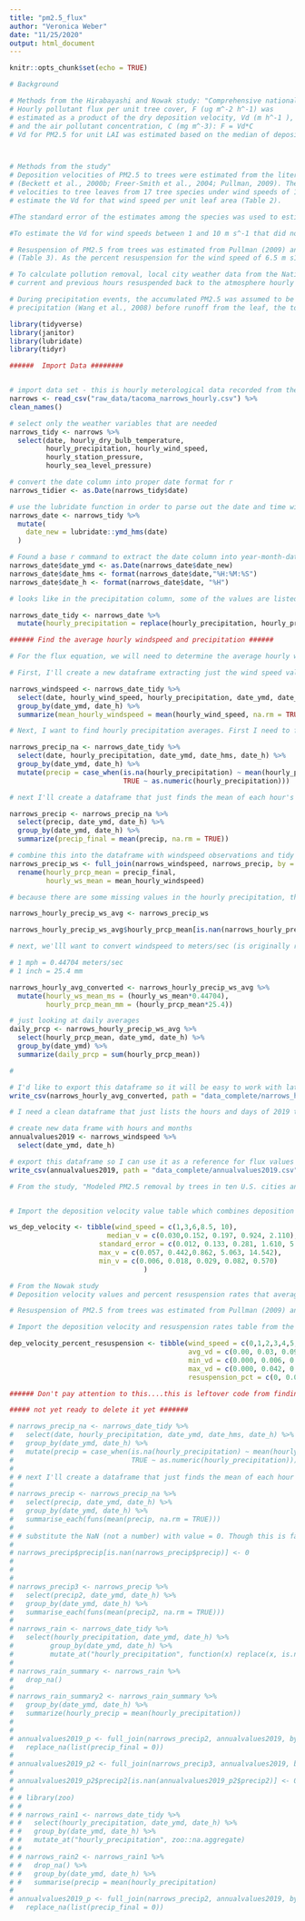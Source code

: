 ```yaml
---
title: "pm2.5_flux"
author: "Veronica Weber"
date: "11/25/2020"
output: html_document
---
```


```r
knitr::opts_chunk$set(echo = TRUE)
```

```r
# Background 

# Methods from the Hirabayashi and Nowak study: "Comprehensive national database of tree effects on air quality and human health in the United States" - 2015
# Hourly pollutant flux per unit tree cover, F (ug m^-2 h^-1) was
# estimated as a product of the dry deposition velocity, Vd (m h^-1 ),
# and the air pollutant concentration, C (mg m^-3): F = Vd*C
# Vd for PM2.5 for unit LAI was estimated based on the median of deposition velocity measurements for varied wind speeds reported in the literature. Vd was then multiplied by LAI, and F for PM2.5 was computed accounting for the resuspension of the particles from leaves to the atmosphere due to the wind and wash-off of particles from leaves to the ground by precipitation. The detailed process for PM2.5 dry depositions is given in Nowak et al. (2013).



# Methods from the study"
# Deposition velocities of PM2.5 to trees were estimated from the literature and varied with wind speed 
# (Beckett et al., 2000b; Freer-Smith et al., 2004; Pullman, 2009). These papers measured deposition     
# velocities to tree leaves from 17 tree species under wind speeds of 1, 3, 6, 8, 9 and 10 m s^-1. For  each wind speed, the median deposition velocities from the measured deposition velocities was used to
# estimate the Vd for that wind speed per unit leaf area (Table 2). 

#The standard error of the estimates among the species was used to estimate a potential range of values of deposition velocities. The 95 percent confidence interval of median deposition velocity per wind speed was used to estimate a maximum deposition for the wind speed. As 95 percent confidence interval for the lower range of deposition velocities produced negative deposition velocities, the minimum average Vd from any species was used to represent the minimum Vd for the wind speed. 

#To estimate the Vd for wind speeds between 1 and 10 m s^-1 that did not have a measured Vd, values were interpolated between the closest measured values. For wind speeds above 10 m s^-11, the Vd for 10 m s^-1 was used; for a wind speed of 0 m s^-1, the Vd was assumed to be 0ms^-1 (Table 3).

# Resuspension of PM2.5 from trees was estimated from Pullman (2009) and varied with wind speed. This paper measured percent resuspension of PM2.5 from tree leaves of three tree species under wind speeds of 6.5, 10 and 13 m s1. The average percent resuspension for the trees species and wind speed was calculated
# (Table 3). As the percent resuspension for the wind speed of 6.5 m s1 was 9.5%, a value of 9% was assumed for a wind speed of 6 m s1 and 10% for 7 m s1. The percent resuspension for a wind speed of 0 m s1 was assumed to be 0%. To estimate the percent resuspension for wind speeds between 0 and 13 m s1 that did not have measured resuspension rates, values were interpolated from the closest measured values (or assumed value at wind speed of 0 m s1). For wind speeds above 13 m s1, the percent resuspension rate for 13 m s1 was used (Table 3).

# To calculate pollution removal, local city weather data from the National Climatic Data Center were used to obtain hourly wind speed and precipitation data. Hourly flux values to trees in the city (Eq. (1); mg m2 h1) were multiplied by total leaf surface area (m2) with hourly Vd based on local wind speed (Table 3). Flux values were accumulated hourly with a percent of the total accumulated PM2.5 over the
# current and previous hours resuspended back to the atmosphere hourly based on local wind speed. PM2.5 was accumulated upon leaves and resuspended from leaves during non-precipitation periods.

# During precipitation events, the accumulated PM2.5 was assumed to be washed off to the ground surface depending upon the magnitude of the precipitation event (Pe in mm). As leaves capture about 0.2 mm of
# precipitation (Wang et al., 2008) before runoff from the leaf, the total precipitation storage capacity (Ps in mm) of the canopy was calculated as 0.2  LAI. If Pe was greater than Ps, then all particles were assumed to be removed from the leaves and resuspension dropped to zero. When the Pe was less than Ps, no particles were removed from the leaves as there was no runoff from the leaves. After the rain stopped, PM2.5 began accumulating on and resuspending from leaves again. Water on the leaves after rain events was reduced hourly based on evaporation rates calculated from meteorological conditions. The annual flux to tree leaves was estimated as the total PM2.5 washed off leaves during the year plus the amount remaining on leaves at the end of the year.

```

```r
library(tidyverse)
library(janitor)
library(lubridate)
library(tidyr)

######  Import Data ########


# import data set - this is hourly meterological data recorded from the Tacoma Narrows airport: 
narrows <- read_csv("raw_data/tacoma_narrows_hourly.csv") %>% 
clean_names() 

# select only the weather variables that are needed 
narrows_tidy <- narrows %>% 
  select(date, hourly_dry_bulb_temperature,
         hourly_precipitation, hourly_wind_speed,
         hourly_station_pressure,
         hourly_sea_level_pressure)

# convert the date column into proper date format for r
narrows_tidier <- as.Date(narrows_tidy$date)

# use the lubridate function in order to parse out the date and time within the column
narrows_date <- narrows_tidy %>% 
  mutate(
    date_new = lubridate::ymd_hms(date)
  )

# Found a base r command to extract the date column into year-month-date and hours-minutes-seconds
narrows_date$date_ymd <- as.Date(narrows_date$date_new)
narrows_date$date_hms <- format(narrows_date$date,"%H:%M:%S")
narrows_date$date_h <- format(narrows_date$date, "%H")

# looks like in the precipitation column, some of the values are listed at "T". According to the Local Climatological Data (LCD) summaries which provide a synopsis of climatic values for a single weather station over a specific month, a "T" value indicates a "trace" amount of precipitation. I'll replace these as 0 value. 

narrows_date_tidy <- narrows_date %>% 
  mutate(hourly_precipitation = replace(hourly_precipitation, hourly_precipitation == "T", 0))

```

```r

###### Find the average hourly windspeed and precipitation ######

# For the flux equation, we will need to determine the average hourly windspeeds and precipitation levels for each hour out of the year

# First, I'll create a new dataframe extracting just the wind speed values:

narrows_windspeed <- narrows_date_tidy %>% 
  select(date, hourly_wind_speed, hourly_precipitation, date_ymd, date_hms, date_h) %>% 
  group_by(date_ymd, date_h) %>% 
  summarize(mean_hourly_windspeed = mean(hourly_wind_speed, na.rm = TRUE)) 

# Next, I want to find hourly precipitation averages. First I need to find the average of precipitation values when there are NA values present in some of the observations. For whatever reason, when I originally tried writing this code and left in the summarize column to find the means of hourly precipitation with na.rm = True, it returned all NA values. So I'm doing this workaround instead:

narrows_precip_na <- narrows_date_tidy %>% 
  select(date, hourly_precipitation, date_ymd, date_hms, date_h) %>% 
  group_by(date_ymd, date_h) %>% 
  mutate(precip = case_when(is.na(hourly_precipitation) ~ mean(hourly_precipitation, na.rm = TRUE),
                            TRUE ~ as.numeric(hourly_precipitation))) 

# next I'll create a dataframe that just finds the mean of each hour's precipitation observations without factoring in the NA values 

narrows_precip <- narrows_precip_na %>% 
  select(precip, date_ymd, date_h) %>% 
  group_by(date_ymd, date_h) %>% 
  summarize(precip_final = mean(precip, na.rm = TRUE))

# combine this into the dataframe with windspeed observations and tidy up the names to reflect that they are averages: 
narrows_precip_ws <- full_join(narrows_windspeed, narrows_precip, by = c("date_ymd", "date_h")) %>% 
  rename(hourly_prcp_mean = precip_final,
         hourly_ws_mean = mean_hourly_windspeed)

# because there are some missing values in the hourly precipitation, that are recorded as NaN (not a number), I'll convert these to 0 - ideally I will substitute in the closest values at some other point. 

narrows_hourly_precip_ws_avg <- narrows_precip_ws

narrows_hourly_precip_ws_avg$hourly_prcp_mean[is.nan(narrows_hourly_precip_ws_avg$hourly_prcp_mean)] <- 0

# next, we'lll want to convert windspeed to meters/sec (is originally recorded in miles per hour) and convert precipitation to mm (is currently recorded in inches)

# 1 mph = 0.44704 meters/sec
# 1 inch = 25.4 mm

narrows_hourly_avg_converted <- narrows_hourly_precip_ws_avg %>% 
  mutate(hourly_ws_mean_ms = (hourly_ws_mean*0.44704),
         hourly_prcp_mean_mm = (hourly_prcp_mean*25.4))

# just looking at daily averages
daily_prcp <- narrows_hourly_precip_ws_avg %>% 
  select(hourly_prcp_mean, date_ymd, date_h) %>% 
  group_by(date_ymd) %>% 
  summarize(daily_prcp = sum(hourly_prcp_mean))

# 
```

```r
# I'd like to export this dataframe so it will be easy to work with later
write_csv(narrows_hourly_avg_converted, path = "data_complete/narrows_hourly_avg_converted.csv")
```

```r
# I need a clean dataframe that just lists the hours and days of 2019 to merge other variables onto later. Since the windspeed dataframe already has these values, I'll just put them in here:

# create new data frame with hours and months
annualvalues2019 <- narrows_windspeed %>% 
  select(date_ymd, date_h)

# export this dataframe so I can use it as a reference for flux values later (displays all hours and dates of 2019)
write_csv(annualvalues2019, path = "data_complete/annualvalues2019.csv")
```

```r
# From the study, "Modeled PM2.5 removal by trees in ten U.S. cities and associated health effects" by Nowak et al, deposition velocity of PM2.5 to trees was estimated from the literature and varied with wind speed. (Beckett et al., 2000b; Freer-Smith et al., 2004; Pullman, 2009). These papers measured deposition velocities to tree leaves from 17 tree species under wind speeds of 1, 3, 6, 8, 9 and 10 m/sec. For each wind speed, the median deposition velocities from the measured deposition velocities was used to estimate the Vd for that wind speed per unit leaf area


# Import the deposition velocity value table which combines deposition velocity measurements in the prior (Beckett et al., 2000b; Freer-Smith et al., 2004; Pullman, 2009) studies: 

ws_dep_velocity <- tibble(wind_speed = c(1,3,6,8.5, 10),
                        median_v = c(0.030,0.152, 0.197, 0.924, 2.110),
                      standard_error = c(0.012, 0.133, 0.281, 1.610, 5.257),
                      max_v = c(0.057, 0.442,0.862, 5.063, 14.542),
                      min_v = c(0.006, 0.018, 0.029, 0.082, 0.570)
                                 )

# From the Nowak study
# Deposition velocity values and percent resuspension rates that averaged deposition velocity (Vd) that were missing values were interpolated between the closest values for windspeeds ranging from 1 - 10 m/sec. For wind speeds above 10 m/sec, the Vd for 10 m/sec was used, for a wind speed of 0, Vd was assumed to be 0.

# Resuspension of PM2.5 from trees was estimated from Pullman (2009) and varied with wind speed. This paper measured percent resuspension of PM2.5 from tree leaves of three tree species under wind speeds of 6.5, 10 and 13 m/sec. The average percent resuspension for the trees species and wind speed was calculated. To estimate the percent resuspension for wind speeds between 0 and 13 m/sec that did not have measured resuspension rates, values were interpolated from the closest measured values (or assumed value at wind speed of 0 m/sec). For wind speeds above 13 m/sec, the percent resuspension rate for 13 m/sec was used

# Import the deposition velocity and resuspension rates table from the Nowak study; 

dep_velocity_percent_resuspension <- tibble(wind_speed = c(0,1,2,3,4,5,6,7,8,9,10,11,12,13),
                                            avg_vd = c(0.00, 0.03, 0.09, 0.15, 0.17, 0.19, 0.20, 0.56, 0.92, 0.92, 2.11, 2.11, 2.11, 2.11),
                                            min_vd = c(0.000, 0.006, 0.012, 0.018, 0.022, 0.025, 0.029, 0.056, 0.082, 0.082, 0.570, 0.570, 0.570, 0.570),
                                            max_vd = c(0.000, 0.042, 0.163, 0.285, 0.349, 0.414, 0.478, 1.506, 2.534, 2.534, 7.367, 7.367, 7.367, 7.367),
                                            resuspension_pct = c(0, 0.015, 0.03, 0.045, 0.06, 0.075, 0.09, 0.10, 0.11, 0.12, 0.13, 0.16, 0.20, 0.23))
```

```r
###### Don't pay attention to this....this is leftover code from finding hourly precipitation averages#### 

##### not yet ready to delete it yet #######

# narrows_precip_na <- narrows_date_tidy %>% 
#   select(date, hourly_precipitation, date_ymd, date_hms, date_h) %>% 
#   group_by(date_ymd, date_h) %>% 
#   mutate(precip = case_when(is.na(hourly_precipitation) ~ mean(hourly_precipitation, na.rm = TRUE),
#                             TRUE ~ as.numeric(hourly_precipitation))) 
# 
# # next I'll create a dataframe that just finds the mean of each hour's precipitation observations without factoring in the NA values 
# 
# narrows_precip <- narrows_precip_na %>% 
#   select(precip, date_ymd, date_h) %>% 
#   group_by(date_ymd, date_h) %>% 
#   summarise_each(funs(mean(precip, na.rm = TRUE))) 
#       
# # substitute the NaN (not a number) with value = 0. Though this is far from a perfect solution, it's the best guess to factor in a zero for missing precipitation values
# 
# narrows_precip$precip[is.nan(narrows_precip$precip)] <- 0
# 
#                 
# 
# narrows_precip3 <- narrows_precip %>% 
#   select(precip2, date_ymd, date_h) %>% 
#   group_by(date_ymd, date_h) %>% 
#   summarise_each(funs(mean(precip2, na.rm = TRUE))) 
#       
# narrows_rain <- narrows_date_tidy %>% 
#   select(hourly_precipitation, date_ymd, date_h) %>% 
#         group_by(date_ymd, date_h) %>% 
#         mutate_at("hourly_precipitation", function(x) replace(x, is.na(x), mean(x, na.rm = TRUE)) 
#                   
# narrows_rain_summary <- narrows_rain %>% 
#   drop_na() 
# 
# narrows_rain_summary2 <- narrows_rain_summary %>% 
#   group_by(date_ymd, date_h) %>% 
#   summarize(hourly_precip = mean(hourly_precipitation))
# 
# 
# annualvalues2019_p <- full_join(narrows_precip2, annualvalues2019, by = c("date_ymd", "date_h")) %>% 
#   replace_na(list(precip_final = 0))
# 
# annualvalues2019_p2 <- full_join(narrows_precip3, annualvalues2019, by = c("date_ymd", "date_h")) 
# 
# annualvalues2019_p2$precip2[is.nan(annualvalues2019_p2$precip2)] <- 0
# 
# # library(zoo)
# # 
# # narrows_rain1 <- narrows_date_tidy %>% 
# #   select(hourly_precipitation, date_ymd, date_h) %>% 
# #   group_by(date_ymd, date_h) %>% 
# #   mutate_at("hourly_precipitation", zoo::na.aggregate)
# # 
# # narrows_rain2 <- narrows_rain1 %>% 
# #   drop_na() %>% 
# #   group_by(date_ymd, date_h) %>% 
# #   summarise(precip = mean(hourly_precipitation)
# 
# annualvalues2019_p <- full_join(narrows_precip2, annualvalues2019, by = c("date_ymd", "date_h")) %>% 
#   replace_na(list(precip_final = 0))
```


